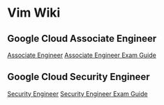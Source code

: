 = Vim Wiki =

== Google Cloud Associate Engineer ==
[[associateEngineer|Associate Engineer]]
[[associateEngineerExamGuide|Associate Engineer Exam Guide]]

== Google Cloud Security Engineer ==
[[securityEngineer|Security Engineer]]
[[securityEngineerExamGuide|Security Engineer Exam Guide]]
